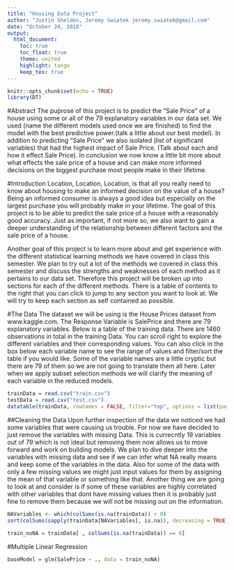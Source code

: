 ---
title: "Housing Data Project"
author: "Justin Sheldon, Jeremy Swiatek jeremy.swiatek@gmail.com"
date: "October 24, 2018"
output:
  html_document:
    toc: true
    toc_float: true
    theme: united
    highlight: tango
    keep_tex: true
---

```{r setup, include=FALSE}
knitr::opts_chunk$set(echo = TRUE)
library(DT)
```
#Abstract
The puprose of this project is to predict the "Sale Price" of a house using some or all of the 79 explanatory variables in our data set. We used (name the different models used once we are finished) to find the model with the best predictive power.(talk a little about our best model). In addition to predicting "Sale Price" we also isolated (list of significant variables) that had the highest impact of Sale Price. (Talk about each and how it effect Sale Price). In conclusion we now know a little bit more about what effects the sale price of a house and can make more informed decisions on the biggest purchase most people make in their lifetime.

#Introduction
Location, Location, Location, is that all you really need to know about housing to make an informed decision on the value of a house? Being an informed consumer is always a good idea but especially on the largest purchase you will probably make in your lifetime. The goal of this project is to be able to predict the sale price of a house with a reasonably good accuracy. Just as important, if not more so, we also want to gain a deeper understanding of the relationship between different factors and the sale price of a house.

Another goal of this project is to learn more about and get experience with the different statistical learning methods we have covered in class this semester. We plan to try out a lot of the methods we covered in class this semester and discuss the strengths and weaknesses of each method as it pertains to our data set. Therefore this project will be broken up into sections for each of the different methods. There is a table of contents to the right that you can click to jump to any section you want to look at. We will try to keep each section as self contained as possible.


#The Data
The dataset we will be using is the House Prices dataset from www.kaggle.com. The Response Variable is SalePrice and there are 79 explanatory variables. Below is a table of the training data. There are 1460 observations in total in the training Data. You can scroll right to explore the different variables and their corresponding values. You can also click in the box below each variable name to see the range of values and filter/sort the table if you would like. Some of the variable names are a little cryptic but there are 79 of them so we are not going to translate them all here. Later when we apply subset selection methods we will clarify the meaning of each variable in the reduced models.

```{r echo = FALSE}
trainData = read.csv("train.csv")
testData = read.csv("test.csv")
datatable(trainData, rownames = FALSE, filter="top", options = list(pageLength = 10, scrollX=T, sDom= '<"top">lrt<"bottom">ip') )
```

##Cleaning the Data
Upon further inspection of the data we noticed we had some variables that were causing us trouble. For now we have decided to just remove the variables with missing Data. This is currecntly 19 variables out of 79 which is not ideal but removing them now allows us to move forward and work on building models. We plan to dive deeper into the variables with missing data and see if we can infer what NA really means and keep some of the variables in the data. Also for some of the data with only a few missing values we might just input values for them by assigning the mean of that variable or something like that. Another thing we are going to look at and consider is if some of these variables are highly correlated with other variables that dont have missing values then it is probably just fine to remove them because we will not be missing out on the information.

```{r, Analyze The NAs, echo= FALSE, comment = ""}
NAVariables <- which(colSums(is.na(trainData)) > 0)
sort(colSums(sapply(trainData[NAVariables], is.na)), decreasing = TRUE)
```

```{r, Remove Missing Data, echo=FALSE}
train_noNA = trainData[ , colSums(is.na(trainData)) == 0]
```


#Multiple Linear Regression
```{r echo=FALSE}
baseModel = glm(SalePrice ~ ., data = train_noNA)
```

